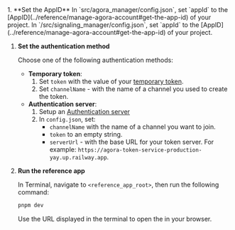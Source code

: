 
<PlatformWrapper platform="web">
<ProductWrapper product="signaling" >
1. **Set the AppID**
    <ProductWrapper notAllowed="signaling">
    In `src/agora_manager/config.json`, set `appId` to the [AppID](../reference/manage-agora-account#get-the-app-id) of your project.
    </ProductWrapper>
    <ProductWrapper product="signaling">
    In `/src/signaling_manager/config.json`, set `appId` to the [AppID](../reference/manage-agora-account#get-the-app-id) of your project.
    </ProductWrapper>
    
1. **Set the authentication method**

    Choose one of the following authentication methods:

    - **Temporary token**:
        1. Set `token`  with the value of your [temporary token](../reference/manage-agora-account#generate-a-temporary-token).
        1. Set `channelName` - with the name of a channel you used to create the token.
    - **Authentication server**:
        1. Setup an [Authentication server](../get-started/authentication-workflow?platform#create-and-run-a-token-server)
        1. In `config.json`, set:
           - `channelName` with the name of a channel you want to join.
           - `token` to an empty string.
           - `serverUrl` - with the base URL for your token server. For example: `https://agora-token-service-production-yay.up.railway.app`.

1.  **Run the <Vpl k="NAME" /> reference app**

    In Terminal, navigate to `<reference_app_root>`, then run the following command:

      ```bash
      pnpm dev
      ```

      Use the URL displayed in the terminal to open the <Vpl k="CLIENT"/> in your browser.
</ProductWrapper>

</PlatformWrapper>
